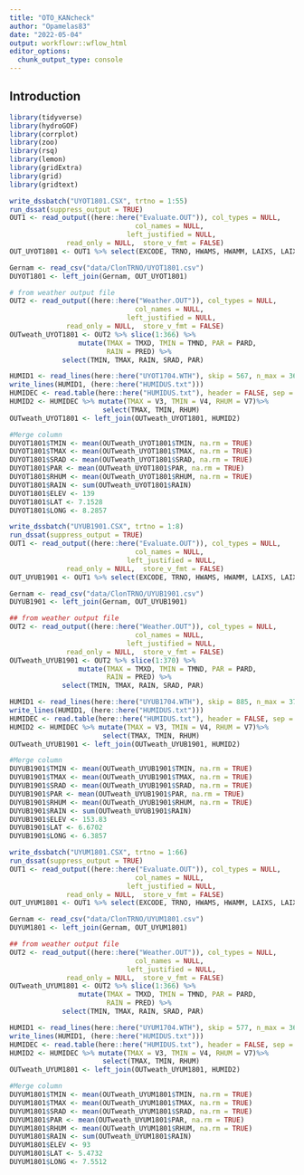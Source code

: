 ```yaml
---
title: "OTO_KANcheck"
author: "Opamelas83"
date: "2022-05-04"
output: workflowr::wflow_html
editor_options:
  chunk_output_type: console
---
```


## Introduction

```r
library(tidyverse)
library(hydroGOF)
library(corrplot)
library(zoo)
library(rsq)
library(lemon)
library(gridExtra)
library(grid)
library(gridtext)

write_dssbatch("UYOT1801.CSX", trtno = 1:55)
run_dssat(suppress_output = TRUE)
OUT1 <- read_output((here::here("Evaluate.OUT")), col_types = NULL, 
                               col_names = NULL, 
                             left_justified = NULL, 
              read_only = NULL,  store_v_fmt = FALSE)
OUT_UYOT1801 <- OUT1 %>% select(EXCODE, TRNO, HWAMS, HWAMM, LAIXS, LAIXM, CWAMS, CWAMM)

Gernam <- read_csv("data/ClonTRNO/UYOT1801.csv")
DUYOT1801 <- left_join(Gernam, OUT_UYOT1801)

# from weather output file 
OUT2 <- read_output((here::here("Weather.OUT")), col_types = NULL, 
                               col_names = NULL, 
                             left_justified = NULL, 
              read_only = NULL,  store_v_fmt = FALSE)
OUTweath_UYOT1801 <- OUT2 %>% slice(1:366) %>% 
                 mutate(TMAX = TMXD, TMIN = TMND, PAR = PARD, 
                        RAIN = PRED) %>%
             select(TMIN, TMAX, RAIN, SRAD, PAR)

HUMID1 <- read_lines(here::here("UYOT1704.WTH"), skip = 567, n_max = 366)
write_lines(HUMID1, (here::here("HUMIDUS.txt")))
HUMIDEC <- read.table(here::here("HUMIDUS.txt"), header = FALSE, sep = "", dec = ".")
HUMID2 <- HUMIDEC %>% mutate(TMAX = V3, TMIN = V4, RHUM = V7)%>% 
                       select(TMAX, TMIN, RHUM) 
OUTweath_UYOT1801 <- left_join(OUTweath_UYOT1801, HUMID2)

#Merge column
DUYOT1801$TMIN <- mean(OUTweath_UYOT1801$TMIN, na.rm = TRUE)
DUYOT1801$TMAX <- mean(OUTweath_UYOT1801$TMAX, na.rm = TRUE)
DUYOT1801$SRAD <- mean(OUTweath_UYOT1801$SRAD, na.rm = TRUE)
DUYOT1801$PAR <- mean(OUTweath_UYOT1801$PAR, na.rm = TRUE)
DUYOT1801$RHUM <- mean(OUTweath_UYOT1801$RHUM, na.rm = TRUE)
DUYOT1801$RAIN <- sum(OUTweath_UYOT1801$RAIN)
DUYOT1801$ELEV <- 139
DUYOT1801$LAT <- 7.1528
DUYOT1801$LONG <- 8.2857
```

```r
write_dssbatch("UYUB1901.CSX", trtno = 1:8)
run_dssat(suppress_output = TRUE)
OUT1 <- read_output((here::here("Evaluate.OUT")), col_types = NULL, 
                               col_names = NULL, 
                             left_justified = NULL, 
              read_only = NULL,  store_v_fmt = FALSE)
OUT_UYUB1901 <- OUT1 %>% select(EXCODE, TRNO, HWAMS, HWAMM, LAIXS, LAIXM, CWAMS, CWAMM)

Gernam <- read_csv("data/ClonTRNO/UYUB1901.csv")
DUYUB1901 <- left_join(Gernam, OUT_UYUB1901)

## from weather output file 
OUT2 <- read_output((here::here("Weather.OUT")), col_types = NULL, 
                               col_names = NULL, 
                             left_justified = NULL, 
              read_only = NULL,  store_v_fmt = FALSE)
OUTweath_UYUB1901 <- OUT2 %>% slice(1:370) %>% 
                 mutate(TMAX = TMXD, TMIN = TMND, PAR = PARD, 
                        RAIN = PRED) %>%
             select(TMIN, TMAX, RAIN, SRAD, PAR)

HUMID1 <- read_lines(here::here("UYUB1704.WTH"), skip = 885, n_max = 370)
write_lines(HUMID1, (here::here("HUMIDUS.txt")))
HUMIDEC <- read.table(here::here("HUMIDUS.txt"), header = FALSE, sep = "", dec = ".")
HUMID2 <- HUMIDEC %>% mutate(TMAX = V3, TMIN = V4, RHUM = V7)%>% 
                       select(TMAX, TMIN, RHUM) 
OUTweath_UYUB1901 <- left_join(OUTweath_UYUB1901, HUMID2)

#Merge column
DUYUB1901$TMIN <- mean(OUTweath_UYUB1901$TMIN, na.rm = TRUE)
DUYUB1901$TMAX <- mean(OUTweath_UYUB1901$TMAX, na.rm = TRUE)
DUYUB1901$SRAD <- mean(OUTweath_UYUB1901$SRAD, na.rm = TRUE)
DUYUB1901$PAR <- mean(OUTweath_UYUB1901$PAR, na.rm = TRUE)
DUYUB1901$RHUM <- mean(OUTweath_UYUB1901$RHUM, na.rm = TRUE)
DUYUB1901$RAIN <- sum(OUTweath_UYUB1901$RAIN)
DUYUB1901$ELEV <- 153.83
DUYUB1901$LAT <- 6.6702
DUYUB1901$LONG <- 6.3857
```

```r
write_dssbatch("UYUM1801.CSX", trtno = 1:66)
run_dssat(suppress_output = TRUE)
OUT1 <- read_output((here::here("Evaluate.OUT")), col_types = NULL, 
                               col_names = NULL, 
                             left_justified = NULL, 
              read_only = NULL,  store_v_fmt = FALSE)
OUT_UYUM1801 <- OUT1 %>% select(EXCODE, TRNO, HWAMS, HWAMM, LAIXS, LAIXM, CWAMS, CWAMM)

Gernam <- read_csv("data/ClonTRNO/UYUM1801.csv")
DUYUM1801 <- left_join(Gernam, OUT_UYUM1801)

## from weather output file 
OUT2 <- read_output((here::here("Weather.OUT")), col_types = NULL, 
                               col_names = NULL, 
                             left_justified = NULL, 
              read_only = NULL,  store_v_fmt = FALSE)
OUTweath_UYUM1801 <- OUT2 %>% slice(1:366) %>% 
                 mutate(TMAX = TMXD, TMIN = TMND, PAR = PARD, 
                        RAIN = PRED) %>%
             select(TMIN, TMAX, RAIN, SRAD, PAR)

HUMID1 <- read_lines(here::here("UYUM1704.WTH"), skip = 577, n_max = 366)
write_lines(HUMID1, (here::here("HUMIDUS.txt")))
HUMIDEC <- read.table(here::here("HUMIDUS.txt"), header = FALSE, sep = "", dec = ".")
HUMID2 <- HUMIDEC %>% mutate(TMAX = V3, TMIN = V4, RHUM = V7)%>% 
                       select(TMAX, TMIN, RHUM) 
OUTweath_UYUM1801 <- left_join(OUTweath_UYUM1801, HUMID2)

#Merge column
DUYUM1801$TMIN <- mean(OUTweath_UYUM1801$TMIN, na.rm = TRUE)
DUYUM1801$TMAX <- mean(OUTweath_UYUM1801$TMAX, na.rm = TRUE)
DUYUM1801$SRAD <- mean(OUTweath_UYUM1801$SRAD, na.rm = TRUE)
DUYUM1801$PAR <- mean(OUTweath_UYUM1801$PAR, na.rm = TRUE)
DUYUM1801$RHUM <- mean(OUTweath_UYUM1801$RHUM, na.rm = TRUE)
DUYUM1801$RAIN <- sum(OUTweath_UYUM1801$RAIN)
DUYUM1801$ELEV <- 93
DUYUM1801$LAT <- 5.4732
DUYUM1801$LONG <- 7.5512
```

